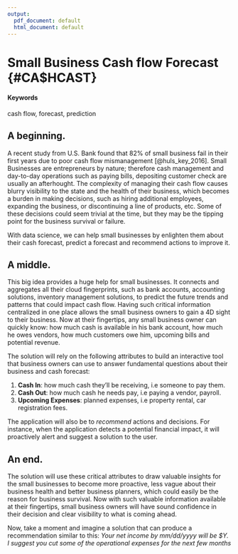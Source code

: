 ```yaml
---
output:
  pdf_document: default
  html_document: default
---
```

# Small Business Cash flow Forecast {#CA$HCAST}

#### Keywords {-}

cash flow, forecast, prediction

## A beginning.

A recent study from U.S. Bank found that 82% of small business fail in their first years due to poor cash flow mismanagement [@huls_key_2016]. Small Businesses are entrepreneurs by nature; therefore cash management and day-to-day operations such as paying bills, depositing customer check are usually an afterhought. The complexity of managing their cash flow causes blurry visibility to the state and the health of their business, which becomes a burden in making decisions, such as hiring additional employees, expanding the business, or discontinuing a line of products, etc. Some of these decisions could seem trivial at the time, but they may be the tipping point for the business survival or failure.

With data science, we can help small businesses by enlighten them about their cash forecast, predict a forecast and recommend actions to improve it.

## A middle.

This big idea provides a huge help for small businesses. It connects and aggregates all their cloud fingerprints, such as bank accounts, accounting solutions, inventory management solutions, to predict the future trends and patterns that could impact cash flow. Having such critical information centralized in one place allows the small business owners to gain a 4D sight to their business. Now at their fingertips, any small business owner can quickly know: how much cash is available in his bank account, how much he owes vendors, how much customers owe him, upcoming bills and potential revenue.

The solution will rely on the following attributes to build an interactive tool that business owners can use to answer fundamental questions about their business and cash forecast:

1. **Cash In**: how much cash they'll be receiving, i.e someone to pay them.
2. **Cash Out**: how much cash he needs pay, i.e paying a vendor, payroll.
3. **Upcoming Expenses**:  planned expenses, i.e property rental, car registration fees.

The application will also be to *recommend* actions and decisions. For instance, when the application detects a potential financial impact, it will proactively alert and suggest a solution to the user.

## An end.

The solution will use these critical attributes to draw valuable insights for the small businesses to become more proactive, less vague about their business health and better business planners, which could easily be the reason for business survival. Now with such valuable information available at their fingertips, small business owners will have sound confidence in their decision and clear visibility to what is coming ahead. 

Now, take a moment and imagine a solution that can produce a recommendation similar to this:
*Your net income by mm/dd/yyyy will be $Y. I suggest you cut some of the operational expenses for the next few months*